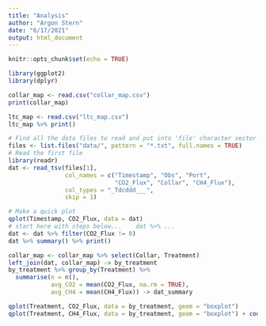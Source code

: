 ```yaml
---
title: "Analysis"
author: "Argon Stern"
date: "6/17/2021"
output: html_document
---
```


```r
knitr::opts_chunk$set(echo = TRUE)
```

```r
library(ggplot2)
library(dplyr)
```

```r
collar_map <- read.csv("collar_map.csv")
print(collar_map)
```

```r
ltc_map <- read.csv("ltc_map.csv")
ltc_map %>% print()
```

```r
# Find all the data files to read and put into 'file' character vector
files <- list.files("data/", pattern = "*.txt", full.names = TRUE)
# Read the first file
library(readr)
dat <- read_tsv(files[1],
                col_names = c("Timestamp", "Obs", "Port",
                              "CO2_Flux", "Collar", "CH4_Flux"), 
                col_types = "_Tdcddd___",
                skip = 1)
```

```r
# Make a quick plot
qplot(Timestamp, CO2_Flux, data = dat)
# start here with steps below...    dat %>% ...
dat <- dat %>% filter(CO2_Flux != 0)
dat %>% summary() %>% print()
```

```r
collar_map <- collar_map %>% select(Collar, Treatment)
left_join(dat, collar_map) -> by_treatment
by_treatment %>% group_by(Treatment) %>%
  summarise(n = n(), 
            avg_CO2 = mean(CO2_Flux, na.rm = TRUE), 
            avg_CH4 = mean(CH4_Flux)) -> dat_summary
```

```r
qplot(Treatment, CO2_Flux, data = by_treatment, geom = "boxplot")
qplot(Treatment, CH4_Flux, data = by_treatment, geom = "boxplot") + coord_cartesian(ylim = c(-2, 1))
```

